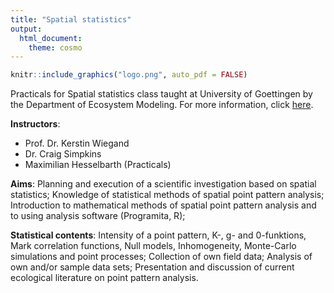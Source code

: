 ```yaml
---
title: "Spatial statistics"
output: 
  html_document:
    theme: cosmo
---
```


```r
knitr::include_graphics("logo.png", auto_pdf = FALSE)
```

Practicals for Spatial statistics class taught at University of Goettingen by the Department of Ecosystem Modeling. For more information, click [here](https://ecampus.uni-goettingen.de/sb/rds?state=verpublish&status=init&vmfile=no&moduleCall=webInfo&publishConfFile=webInfo&publishSubDir=veranstaltung&veranstaltung.veranstid=231382).

**Instructors**: 

* Prof. Dr. Kerstin Wiegand
* Dr. Craig Simpkins
* Maximilian Hesselbarth (Practicals)

**Aims**:
Planning and execution of a scientific investigation based on spatial statistics; Knowledge of statistical methods of spatial point pattern analysis; Introduction to mathematical methods of spatial point pattern analysis and to using analysis software (Programita, R);

**Statistical contents**:
Intensity of a point pattern, K-, g- and 0-funktions, Mark correlation functions, Null models, Inhomogeneity, Monte-Carlo simulations and point processes; Collection of own field data; Analysis of own and/or sample data sets; Presentation and discussion of current ecological literature on point pattern analysis.

